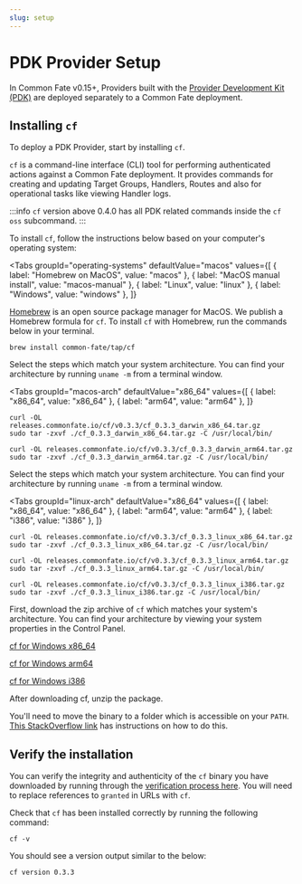 ```yaml
---
slug: setup
---
```



# PDK Provider Setup

In Common Fate v0.15+, Providers built with the [Provider Development Kit (PDK)](https://github.com/common-fate/commonfate-provider-core) are deployed separately to a Common Fate deployment.

## Installing `cf`

To deploy a PDK Provider, start by installing `cf`.

`cf` is a command-line interface (CLI) tool for performing authenticated actions against a Common Fate deployment. It provides commands for creating and updating Target Groups, Handlers, Routes and also for operational tasks like viewing Handler logs.

:::info
`cf` version above 0.4.0 has all PDK related commands inside the `cf oss` subcommand.
:::

To install `cf`, follow the instructions below based on your computer's operating system:

<Tabs
groupId="operating-systems"
defaultValue="macos"
values={[
  { label: "Homebrew on MacOS", value: "macos" },
  { label: "MacOS manual install", value: "macos-manual" },
  { label: "Linux", value: "linux" },
  { label: "Windows", value: "windows" },
  ]}
>
<TabItem value="macos">

[Homebrew](https://brew.sh/) is an open source package manager for MacOS. We publish a Homebrew formula for `cf`. To install `cf` with Homebrew, run the commands below in your terminal.

```
brew install common-fate/tap/cf
```

</TabItem>

<TabItem value="macos-manual">

Select the steps which match your system architecture. You can find your architecture by running `uname -m` from a terminal window.

<Tabs
  groupId="macos-arch"
  defaultValue="x86_64"
  values={[
    { label: "x86_64", value: "x86_64" },
    { label: "arm64", value: "arm64" },
    ]}
>

<TabItem value="x86_64">

```
curl -OL releases.commonfate.io/cf/v0.3.3/cf_0.3.3_darwin_x86_64.tar.gz
sudo tar -zxvf ./cf_0.3.3_darwin_x86_64.tar.gz -C /usr/local/bin/
```

</TabItem>
<TabItem value="arm64">

```
curl -OL releases.commonfate.io/cf/v0.3.3/cf_0.3.3_darwin_arm64.tar.gz
sudo tar -zxvf ./cf_0.3.3_darwin_arm64.tar.gz -C /usr/local/bin/
```

</TabItem>
</Tabs>
</TabItem>

<TabItem value="linux">

Select the steps which match your system architecture. You can find your architecture by running `uname -m` from a terminal window.

<Tabs
  groupId="linux-arch"
  defaultValue="x86_64"
  values={[
    { label: "x86_64", value: "x86_64" },
    { label: "arm64", value: "arm64" },
    { label: "i386", value: "i386" },
    ]}
>

<TabItem value="x86_64">

```
curl -OL releases.commonfate.io/cf/v0.3.3/cf_0.3.3_linux_x86_64.tar.gz
sudo tar -zxvf ./cf_0.3.3_linux_x86_64.tar.gz -C /usr/local/bin/
```

</TabItem>
<TabItem value="arm64">

```
curl -OL releases.commonfate.io/cf/v0.3.3/cf_0.3.3_linux_arm64.tar.gz
sudo tar -zxvf ./cf_0.3.3_linux_arm64.tar.gz -C /usr/local/bin/
```

</TabItem>
<TabItem value="i386">

```
curl -OL releases.commonfate.io/cf/v0.3.3/cf_0.3.3_linux_i386.tar.gz
sudo tar -zxvf ./cf_0.3.3_linux_i386.tar.gz -C /usr/local/bin/
```

</TabItem>
</Tabs>

</TabItem>

<TabItem value="windows">

First, download the zip archive of `cf` which matches your system's architecture. You can find your architecture by viewing your system properties in the Control Panel.

[cf for Windows x86_64](https://releases.commonfate.io/cf/v0.3.3/cf_0.3.3_windows_x86_64.zip)

[cf for Windows arm64](https://releases.commonfate.io/cf/v0.3.3/cf_0.3.3_windows_arm64.zip)

[cf for Windows i386](https://releases.commonfate.io/cf/v0.3.3/cf_0.3.3_windows_i386.zip)

After downloading cf, unzip the package.

You'll need to move the binary to a folder which is accessible on your `PATH`. [This StackOverflow link](https://stackoverflow.com/questions/1618280/where-can-i-set-path-to-make-exe-on-windows) has instructions on how to do this.

</TabItem>

</Tabs>

## Verify the installation

You can verify the integrity and authenticity of the `cf` binary you have downloaded by running through the [verification process here](/granted/security#release-verification). You will need to replace references to `granted` in URLs with `cf`.

Check that `cf` has been installed correctly by running the following command:

```
cf -v
```

You should see a version output similar to the below:

```
cf version 0.3.3
```
